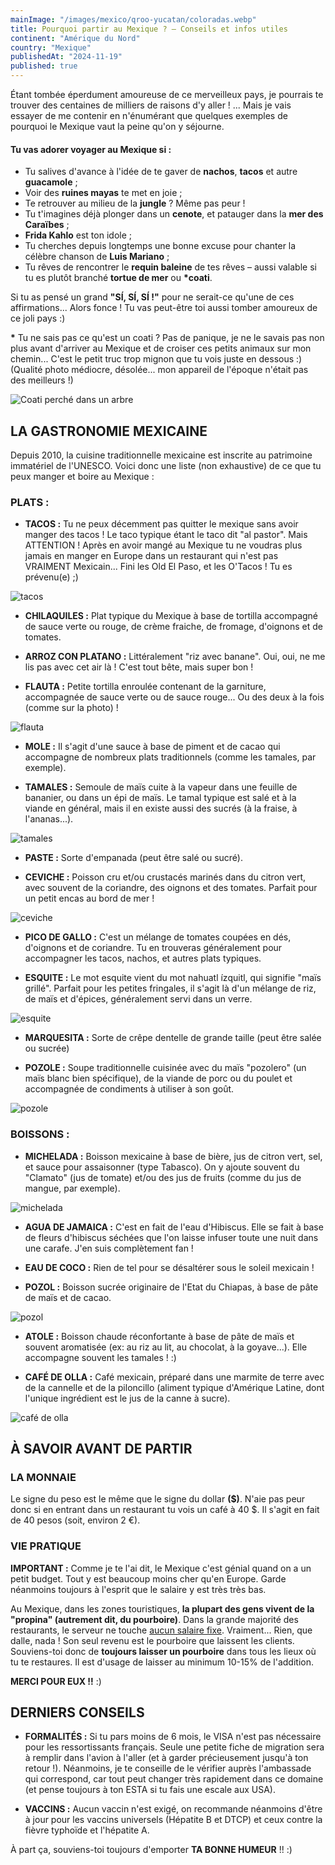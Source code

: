 ```yaml
---
mainImage: "/images/mexico/qroo-yucatan/coloradas.webp"
title: Pourquoi partir au Mexique ? — Conseils et infos utiles
continent: "Amérique du Nord"
country: "Mexique"
publishedAt: "2024-11-19"
published: true
---
```


[//]: # (<YouTube id="lt7i-qrPvys" />)

Étant tombée éperdument amoureuse de ce merveilleux pays, je pourrais te trouver des centaines de milliers de raisons d'y aller ! ... Mais je vais essayer de me contenir en n'énumérant que quelques exemples de pourquoi le Mexique vaut la peine qu'on y séjourne.  

#### Tu vas adorer voyager au Mexique si :  

- Tu salives d'avance à l'idée de te gaver de **nachos**, **tacos** et autre  **guacamole** ; 
- Voir des **ruines mayas** te met en joie ;   
- Te retrouver au milieu de la **jungle** ? Même pas peur !  
- Tu t'imagines déjà plonger dans un **cenote**, et patauger dans la **mer des Caraïbes** ;  
- **Frida Kahlo** est ton idole ;  
- Tu cherches depuis longtemps une bonne excuse pour chanter la célèbre chanson de **Luis Mariano** ;  
- Tu rêves de rencontrer le **requin baleine** de tes rêves – aussi valable si tu es plutôt branché **tortue de mer** ou __*__**coati**.  

Si tu as pensé un grand **"SÍ, SÍ, SÍ !"** pour ne serait-ce qu'une de ces affirmations... Alors fonce ! Tu vas peut-être toi aussi tomber amoureux de ce joli pays :)


__*__ Tu ne sais pas ce qu'est un coati ? Pas de panique, je ne le savais pas non plus avant d'arriver au Mexique et de croiser ces petits animaux sur mon chemin... C'est le petit truc trop mignon que tu vois juste en dessous :)  (Qualité photo médiocre, désolée... mon appareil de l'époque n'était pas des meilleurs !)
<div className="flex">
  <img className= "w-1/2 mx-auto" src="/images/mexico/qroo-yucatan/coati.webp" alt="Coati perché dans un arbre" />
</div>
  


## LA GASTRONOMIE MEXICAINE

Depuis 2010, la cuisine traditionnelle mexicaine est inscrite au patrimoine immatériel de l'UNESCO. Voici donc une liste (non exhaustive) de ce que tu peux manger et boire au Mexique :


### PLATS :
- **TACOS :** Tu ne peux décemment pas quitter le mexique sans avoir manger des tacos ! Le taco typique étant le taco dit "al pastor". Mais ATTENTION ! Après en avoir mangé au Mexique tu ne voudras plus jamais en manger en Europe dans un restaurant qui n'est pas VRAIMENT Mexicain... Fini les Old El Paso, et les O'Tacos ! Tu es prévenu(e) ;)
<div className="flex">
  <img className= "w-1/2 mx-auto" src="/images/mexico/food/tacos.webp" alt="tacos" />
</div>

- **CHILAQUILES :** Plat typique du Mexique à base de tortilla accompagné de sauce verte ou rouge, de crème fraiche, de fromage, d'oignons et de tomates.

- **ARROZ CON PLATANO :** Littéralement "riz avec banane". Oui, oui, ne me lis pas avec cet air là ! C'est tout bête, mais super bon !

- **FLAUTA :** Petite tortilla enroulée contenant de la garniture, accompagnée de sauce verte ou de sauce rouge... Ou des deux à la fois (comme sur la photo) !
<div className="flex">
  <img className= "w-1/2 mx-auto" src="/images/mexico/food/flauta.webp" alt="flauta" />
</div>

- **MOLE :** Il s'agit d'une sauce à base de piment et de cacao qui accompagne de nombreux plats traditionnels (comme les tamales, par exemple).

- **TAMALES :** Semoule de maïs cuite à la vapeur dans une feuille de bananier, ou dans un épi de maïs.  Le tamal typique est salé et à la viande en général, mais il en existe aussi des sucrés (à la fraise, à l'ananas...).
<div className="flex">
  <img className= "w-1/2 mx-auto" src="/images/mexico/food/tamales.webp" alt="tamales" />
</div>

- **PASTE :** Sorte d'empanada (peut être salé ou sucré).


- **CEVICHE :** Poisson cru et/ou crustacés marinés dans du citron vert, avec souvent de la coriandre, des oignons et des tomates. Parfait pour un petit encas au bord de mer !
<div className="flex">
  <img className= "w-1/2 mx-auto" src="/images/mexico/food/ceviche.webp" alt="ceviche" />
</div>

- **PICO DE GALLO :** C'est un mélange de tomates coupées en dés, d'oignons et de coriandre. Tu en trouveras généralement pour accompagner les tacos, nachos, et autres plats typiques.

- **ESQUITE :** Le mot esquite vient du mot nahuatl ízquitl, qui signifie "maïs grillé". Parfait pour les petites fringales, il s'agit là d'un mélange de riz, de maïs et d'épices, généralement servi dans un verre.
<div className="flex">
  <img className= "w-1/2 mx-auto" src="/images/mexico/food/esquite.webp" alt="esquite" />
</div>

- **MARQUESITA :** Sorte de crêpe dentelle de grande taille (peut être salée ou sucrée)

- **POZOLE :** Soupe traditionnelle cuisinée avec du maïs "pozolero" (un maïs blanc bien spécifique), de la viande de porc ou du poulet et accompagnée de condiments à utiliser à son goût.
<div className="flex">
  <img className= "w-1/2 mx-auto" src="/images/mexico/food/pozole.webp" alt="pozole" />
</div>



### BOISSONS :
- **MICHELADA :** Boisson mexicaine à base de bière, jus de citron vert, sel, et sauce pour assaisonner (type Tabasco). On y ajoute souvent du "Clamato" (jus de tomate) et/ou des jus de fruits (comme du jus de mangue, par exemple).
<div className="flex">
  <img className= "w-1/2 mx-auto" src="/images/mexico/food/michelada.webp" alt="michelada" />
</div>


- **AGUA DE JAMAICA :** C'est en fait de l'eau d'Hibiscus. Elle se fait à base de fleurs d'hibiscus séchées que l'on laisse infuser toute une nuit dans une carafe. J'en suis complètement fan !


- **EAU DE COCO :** Rien de tel pour se désaltérer sous le soleil mexicain !

- **POZOL :** Boisson sucrée originaire de l'Etat du Chiapas, à base de pâte de maïs et de cacao.
<div className="flex">
  <img className= "max-h-20 mx-auto" src="/images/mexico/food/pozol.webp" alt="pozol" />
</div>


- **ATOLE :** Boisson chaude réconfortante à base de pâte de maïs et souvent aromatisée (ex: au riz au lit, au chocolat, à la goyave...). Elle accompagne souvent les tamales ! :) 


- **CAFÉ DE OLLA :** Café mexicain, préparé dans une marmite de terre avec de la cannelle et de la piloncillo (aliment typique d'Amérique Latine, dont l'unique ingrédient est le jus de la canne à sucre).
<div className="flex">
  <img className= "w-1/2 mx-auto" src="/images/mexico/food/café-olla.webp" alt="café de olla" />
</div>


## À SAVOIR AVANT DE PARTIR

### LA MONNAIE

Le signe du peso est le même que le signe du dollar **($)**. N'aie pas peur donc si en entrant dans un restaurant tu vois un café à 40 $. Il s'agit en fait de 40 pesos (soit, environ 2 €).


### VIE PRATIQUE

**IMPORTANT :** Comme je te l'ai dit, le Mexique c'est génial quand on a un petit budget. Tout y est beaucoup moins cher qu'en Europe. Garde néanmoins toujours à l'esprit que le salaire y est très très bas. 

Au Mexique, dans les zones touristiques, **la plupart des gens vivent de la "propina" (autrement dit, du pourboire)**. Dans la grande majorité des restaurants, le serveur ne touche <u>aucun salaire fixe</u>. Vraiment... Rien, que dalle, nada ! Son seul revenu est le pourboire que laissent les clients. Souviens-toi donc de **toujours laisser un pourboire** dans tous les lieux où tu te restaures. Il est d'usage de laisser au minimum 10-15% de l'addition. 

**MERCI POUR EUX !!** :)



## DERNIERS CONSEILS
- **FORMALITÉS :** Si tu pars moins de 6 mois, le VISA n'est pas nécessaire pour les ressortissants français. Seule une petite fiche de migration sera à remplir dans l'avion à l'aller (et à garder précieusement jusqu'à ton retour !). Néanmoins, je te conseille de le vérifier auprès l'ambassade qui correspond, car tout peut changer très rapidement dans ce domaine (et pense toujours à ton ESTA si tu fais une escale aux USA).

- **VACCINS :**  Aucun vaccin n'est exigé, on recommande néanmoins d'être à jour pour les vaccins universels (Hépatite B et DTCP) et ceux contre la fièvre typhoïde et l'hépatite A.



À part ça, souviens-toi toujours d'emporter **TA BONNE HUMEUR** !! :)


